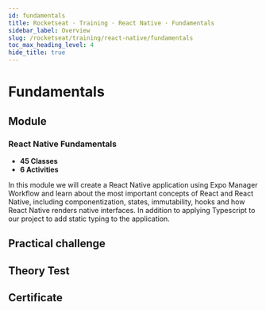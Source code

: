 ```yaml
---
id: fundamentals
title: Rocketseat · Training · React Native · Fundamentals
sidebar_label: Overview
slug: /rocketseat/training/react-native/fundamentals
toc_max_heading_level: 4
hide_title: true
---
```



# Fundamentals

## Module

### React Native Fundamentals

- **45 Classes**
- **6 Activities**

In this module we will create a React Native application using Expo Manager Workflow and learn about the most important concepts of React and React Native, including componentization, states, immutability, hooks and how React Native renders native interfaces. In addition to applying Typescript to our project to add static typing to the application.

## Practical challenge

## Theory Test

## Certificate
